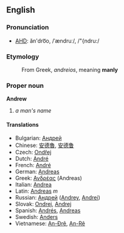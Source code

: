 ==English==

===Pronunciation===
*[[w:AHD|AHD]]: ăn'dro͞o, /ˈændruː/, /"{ndru:/

===Etymology===
:From Greek, ''andreios'', meaning '''manly'''

===Proper noun===
'''Andrew'''

#''a man's name''

====Translations====
*Bulgarian: [[Андрей]]
*Chinese: [[安德魯]], [[安德鲁]]
*Czech: [[Ondřej]]
*Dutch: [[André]]
*French: [[André]]
*German: [[Andreas]]
*Greek: [[Ανδρέας]] (Andreas)
*Italian: [[Andrea]]
*Latin: [[Andreas]] ''m''
*Russian: [[Андрей]] ([[Andrey]], [[Andrei]])
*Slovak: [[Ondrej]],  [[Andrej]]
*Spanish: [[Andrés]], [[Andreas]]
*Swedish: [[Anders]]
*Vietnamese: [[An-Đrê]], [[An-Rê]]